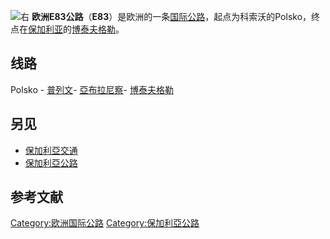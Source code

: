 {{unreferenced|time=2017-11-19T10:27:42+00:00}}
[[File:Tabliczka_E83.svg|右]]
'''欧洲E83公路'''（'''E83'''）是欧洲的一条[[欧洲国际公路|国际公路]]，起点为科索沃的Polsko，终点在[[保加利亚|保加利亚]]的[[博泰夫格勒|博泰夫格勒]]。
==线路==
Polsko - [[普列文|普列文]]- [[亞布拉尼察_(保加利亞)|亞布拉尼察]]- [[博泰夫格勒|博泰夫格勒]]
==另见==
*[[保加利亞交通|保加利亞交通]]
*[[保加利亞公路|保加利亞公路]]
==参考文献==
{{reflist}}
{{欧洲国际公路网}}
[[Category:欧洲国际公路|Category:欧洲国际公路]]
[[Category:保加利亞公路|Category:保加利亞公路]]